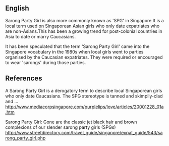 ==English==
{{wikify}}
Sarong Party Girl is also more commonly known as 'SPG' in Singapore.It is a local term used on Singaporean Asian girls who only date expatriates who are non-Asians.This has been a growing trend for post-colonial countries in Asia to date or marry Caucasians.

It has been speculated that the term 'Sarong Party Girl' came into the Singapore vocabulary in the 1980s when local girls went to parties organised by the Caucasian expatriates. They were required or encouraged to wear 'sarongs' during those parties. 


== References ==

A Sarong Party Girl is a derogatory term to describe local Singaporean girls who only date Caucasians. The SPG stereotype is tanned and skimpily-clad and ...
http://www.mediacorpsingapore.com/purplelips/love/articles/20001228_01a.htm

Sarong Party Girl: Gone are the classic jet black hair and brown complexions of our slender sarong party girls (SPGs)
http://www.streetdirectory.com/travel_guide/singapore/expat_guide/543/sarong_party_girl.php